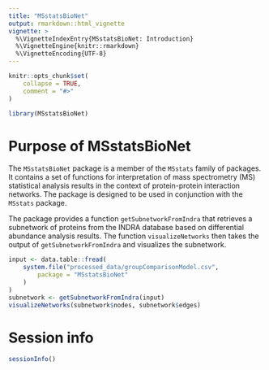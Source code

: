 ```yaml
---
title: "MSstatsBioNet"
output: rmarkdown::html_vignette
vignette: >
  %\VignetteIndexEntry{MSstatsBioNet: Introduction}
  %\VignetteEngine{knitr::rmarkdown}
  %\VignetteEncoding{UTF-8}
---
```


```r
knitr::opts_chunk$set(
    collapse = TRUE,
    comment = "#>"
)
```

```r
library(MSstatsBioNet)
```

# Purpose of MSstatsBioNet

The `MSstatsBioNet` package is a member of the `MSstats` family of packages.
It contains a set of functions for interpretation of mass spectrometry (MS) 
statistical analysis results in the context of protein-protein interaction 
networks. The package is designed to be used in conjunction with the 
`MSstats` package.

The package provides a function `getSubnetworkFromIndra` that retrieves a
subnetwork of proteins from the INDRA database based on differential abundance
analysis results.  The function `visualizeNetworks` then takes the output
of `getSubnetworkFromIndra` and visualizes the subnetwork.

```r
input <- data.table::fread(
    system.file("processed_data/groupComparisonModel.csv",
        package = "MSstatsBioNet"
    )
)
subnetwork <- getSubnetworkFromIndra(input)
visualizeNetworks(subnetwork$nodes, subnetwork$edges)
```


# Session info

```r
sessionInfo()
```